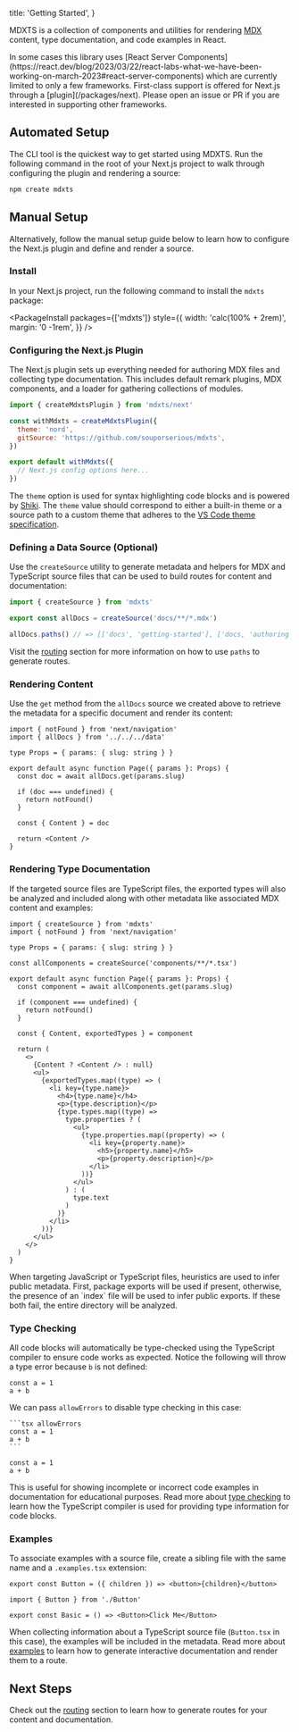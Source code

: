   title: 'Getting Started',
}

MDXTS is a collection of components and utilities for rendering [MDX](https://mdxjs.com/) content, type documentation, and code examples in React.

<Note>
  In some cases this library uses [React Server
  Components](https://react.dev/blog/2023/03/22/react-labs-what-we-have-been-working-on-march-2023#react-server-components)
  which are currently limited to only a few frameworks. First-class support is
  offered for Next.js through a [plugin](/packages/next). Please open an issue
  or PR if you are interested in supporting other frameworks.
</Note>

## Automated Setup

The CLI tool is the quickest way to get started using MDXTS. Run the following command in the root of your Next.js project to walk through configuring the plugin and rendering a source:

```sh
npm create mdxts
```

## Manual Setup

Alternatively, follow the manual setup guide below to learn how to configure the Next.js plugin and define and render a source.

### Install

In your Next.js project, run the following command to install the `mdxts` package:

<PackageInstall
  packages={['mdxts']}
  style={{
    width: 'calc(100% + 2rem)',
    margin: '0 -1rem',
  }}
/>

### Configuring the Next.js Plugin

The Next.js plugin sets up everything needed for authoring MDX files and collecting type documentation. This includes default remark plugins, MDX components, and a loader for gathering collections of modules.

```js filename="next.config.mjs"
import { createMdxtsPlugin } from 'mdxts/next'

const withMdxts = createMdxtsPlugin({
  theme: 'nord',
  gitSource: 'https://github.com/souporserious/mdxts',
})

export default withMdxts({
  // Next.js config options here...
})
```

The `theme` option is used for syntax highlighting code blocks and is powered by [Shiki](https://shiki.matsu.io/). The `theme` value should correspond to either a built-in theme or a source path to a custom theme that adheres to the [VS Code theme specification](https://code.visualstudio.com/api/extension-guides/color-theme).

### Defining a Data Source (Optional)

Use the `createSource` utility to generate metadata and helpers for MDX and TypeScript source files that can be used to build routes for content and documentation:

```ts filename="data.ts"
import { createSource } from 'mdxts'

export const allDocs = createSource('docs/**/*.mdx')

allDocs.paths() // => [['docs', 'getting-started'], ['docs, 'authoring']]
```

Visit the [routing](./02.routing.mdx) section for more information on how to use `paths` to generate routes.

### Rendering Content

Use the `get` method from the `allDocs` source we created above to retrieve the metadata for a specific document and render its content:

```tsx filename="app/blog/[slug]/page.tsx"
import { notFound } from 'next/navigation'
import { allDocs } from '../../../data'

type Props = { params: { slug: string } }

export default async function Page({ params }: Props) {
  const doc = await allDocs.get(params.slug)

  if (doc === undefined) {
    return notFound()
  }

  const { Content } = doc

  return <Content />
}
```

### Rendering Type Documentation

If the targeted source files are TypeScript files, the exported types will also be analyzed and included along with other metadata like associated MDX content and examples:

```tsx filename="app/components/[slug]/page.tsx"
import { createSource } from 'mdxts'
import { notFound } from 'next/navigation'

type Props = { params: { slug: string } }

const allComponents = createSource('components/**/*.tsx')

export default async function Page({ params }: Props) {
  const component = await allComponents.get(params.slug)

  if (component === undefined) {
    return notFound()
  }

  const { Content, exportedTypes } = component

  return (
    <>
      {Content ? <Content /> : null}
      <ul>
        {exportedTypes.map((type) => (
          <li key={type.name}>
            <h4>{type.name}</h4>
            <p>{type.description}</p>
            {type.types.map((type) =>
              type.properties ? (
                <ul>
                  {type.properties.map((property) => (
                    <li key={property.name}>
                      <h5>{property.name}</h5>
                      <p>{property.description}</p>
                    </li>
                  ))}
                </ul>
              ) : (
                type.text
              )
            )}
          </li>
        ))}
      </ul>
    </>
  )
}
```

<Note>
  When targeting JavaScript or TypeScript files, heuristics are used to infer
  public metadata. First, package exports will be used if present, otherwise,
  the presence of an `index` file will be used to infer public exports. If these
  both fail, the entire directory will be analyzed.
</Note>

### Type Checking

All code blocks will automatically be type-checked using the TypeScript compiler to ensure code works as expected. Notice the following will throw a type error because `b` is not defined:

```tsx
const a = 1
a + b
```

We can pass `allowErrors` to disable type checking in this case:

````mdx
```tsx allowErrors
const a = 1
a + b
```
````

```tsx allowErrors
const a = 1
a + b
```

This is useful for showing incomplete or incorrect code examples in documentation for educational purposes. Read more about [type checking](./03.type-checking.mdx) to learn how the TypeScript compiler is used for providing type information for code blocks.

### Examples

To associate examples with a source file, create a sibling file with the same name and a `.examples.tsx` extension:

```tsx filename="components/Button.tsx"
export const Button = ({ children }) => <button>{children}</button>
```

```tsx filename="components/Button.examples.tsx"
import { Button } from './Button'

export const Basic = () => <Button>Click Me</Button>
```

When collecting information about a TypeScript source file (`Button.tsx` in this case), the examples will be included in the metadata. Read more about [examples](./04.examples/01.authoring.mdx) to learn how to generate interactive documentation and render them to a route.

## Next Steps

Check out the [routing](./02.routing.mdx) section to learn how to generate routes for your content and documentation.
